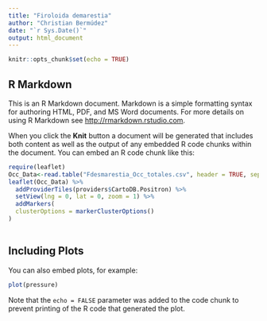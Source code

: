 ```yaml
---
title: "Firoloida demarestia"
author: "Christian Bermúdez"
date: "`r Sys.Date()`"
output: html_document
---
```


```r
knitr::opts_chunk$set(echo = TRUE)
```

## R Markdown

This is an R Markdown document. Markdown is a simple formatting syntax for authoring HTML, PDF, and MS Word documents. For more details on using R Markdown see <http://rmarkdown.rstudio.com>.

When you click the **Knit** button a document will be generated that includes both content as well as the output of any embedded R code chunks within the document. You can embed an R code chunk like this:

```r
require(leaflet)
Occ_Data<-read.table("Fdesmarestia_Occ_totales.csv", header = TRUE, sep=",")
leaflet(Occ_Data) %>%
  addProviderTiles(providers$CartoDB.Positron) %>%
  setView(lng = 0, lat = 0, zoom = 1) %>%
  addMarkers(
  clusterOptions = markerClusterOptions()
)
 
```

## Including Plots

You can also embed plots, for example:

```r
plot(pressure)
```

Note that the `echo = FALSE` parameter was added to the code chunk to prevent printing of the R code that generated the plot.
